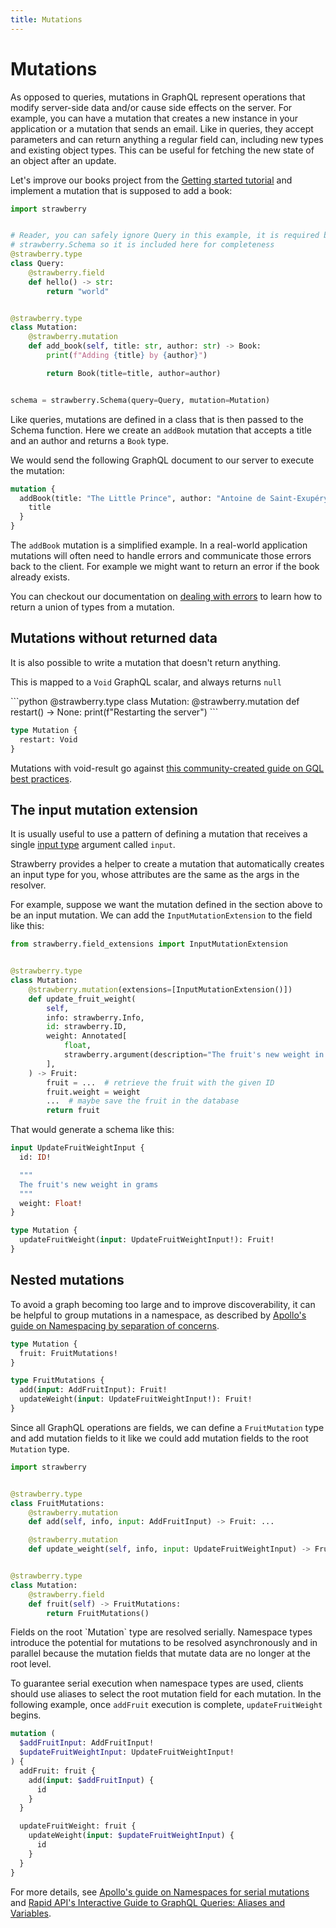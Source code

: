 ```yaml
---
title: Mutations
---
```


# Mutations

As opposed to queries, mutations in GraphQL represent operations that modify
server-side data and/or cause side effects on the server. For example, you can
have a mutation that creates a new instance in your application or a mutation
that sends an email. Like in queries, they accept parameters and can return
anything a regular field can, including new types and existing object types.
This can be useful for fetching the new state of an object after an update.

Let's improve our books project from the [Getting started tutorial](/docs/index)
and implement a mutation that is supposed to add a book:

```python
import strawberry


# Reader, you can safely ignore Query in this example, it is required by
# strawberry.Schema so it is included here for completeness
@strawberry.type
class Query:
    @strawberry.field
    def hello() -> str:
        return "world"


@strawberry.type
class Mutation:
    @strawberry.mutation
    def add_book(self, title: str, author: str) -> Book:
        print(f"Adding {title} by {author}")

        return Book(title=title, author=author)


schema = strawberry.Schema(query=Query, mutation=Mutation)
```

Like queries, mutations are defined in a class that is then passed to the Schema
function. Here we create an `addBook` mutation that accepts a title and an
author and returns a `Book` type.

We would send the following GraphQL document to our server to execute the
mutation:

```graphql
mutation {
  addBook(title: "The Little Prince", author: "Antoine de Saint-Exupéry") {
    title
  }
}
```

The `addBook` mutation is a simplified example. In a real-world application
mutations will often need to handle errors and communicate those errors back to
the client. For example we might want to return an error if the book already
exists.

You can checkout our documentation on
[dealing with errors](/docs/guides/errors#expected-errors) to learn how to
return a union of types from a mutation.

## Mutations without returned data

It is also possible to write a mutation that doesn't return anything.

This is mapped to a `Void` GraphQL scalar, and always returns `null`

<CodeGrid>
```python
@strawberry.type
class Mutation:
    @strawberry.mutation
    def restart() -> None:
        print(f"Restarting the server")
```


```graphql
type Mutation {
  restart: Void
}
```

</CodeGrid>


<Note>


Mutations with void-result go against
[this community-created guide on GQL best practices](https://graphql-rules.com/rules/mutation-payload).

</Note>


## The input mutation extension

It is usually useful to use a pattern of defining a mutation that receives a
single [input type](../types/input-types) argument called `input`.

Strawberry provides a helper to create a mutation that automatically creates an
input type for you, whose attributes are the same as the args in the resolver.

For example, suppose we want the mutation defined in the section above to be an
input mutation. We can add the `InputMutationExtension` to the field like this:

```python
from strawberry.field_extensions import InputMutationExtension


@strawberry.type
class Mutation:
    @strawberry.mutation(extensions=[InputMutationExtension()])
    def update_fruit_weight(
        self,
        info: strawberry.Info,
        id: strawberry.ID,
        weight: Annotated[
            float,
            strawberry.argument(description="The fruit's new weight in grams"),
        ],
    ) -> Fruit:
        fruit = ...  # retrieve the fruit with the given ID
        fruit.weight = weight
        ...  # maybe save the fruit in the database
        return fruit
```

That would generate a schema like this:

```graphql
input UpdateFruitWeightInput {
  id: ID!

  """
  The fruit's new weight in grams
  """
  weight: Float!
}

type Mutation {
  updateFruitWeight(input: UpdateFruitWeightInput!): Fruit!
}
```

## Nested mutations

To avoid a graph becoming too large and to improve discoverability, it can be
helpful to group mutations in a namespace, as described by
[Apollo's guide on Namespacing by separation of concerns](https://www.apollographql.com/docs/technotes/TN0012-namespacing-by-separation-of-concern/).

```graphql
type Mutation {
  fruit: FruitMutations!
}

type FruitMutations {
  add(input: AddFruitInput): Fruit!
  updateWeight(input: UpdateFruitWeightInput!): Fruit!
}
```

Since all GraphQL operations are fields, we can define a `FruitMutation` type
and add mutation fields to it like we could add mutation fields to the root
`Mutation` type.

```python
import strawberry


@strawberry.type
class FruitMutations:
    @strawberry.mutation
    def add(self, info, input: AddFruitInput) -> Fruit: ...

    @strawberry.mutation
    def update_weight(self, info, input: UpdateFruitWeightInput) -> Fruit: ...


@strawberry.type
class Mutation:
    @strawberry.field
    def fruit(self) -> FruitMutations:
        return FruitMutations()
```

<Note>
Fields on the root `Mutation` type are resolved serially. Namespace types introduce the potential for mutations to be resolved asynchronously and in parallel because the mutation fields that mutate data are no longer at the root level.


To guarantee serial execution when namespace types are used, clients should use
aliases to select the root mutation field for each mutation. In the following
example, once `addFruit` execution is complete, `updateFruitWeight` begins.

```graphql
mutation (
  $addFruitInput: AddFruitInput!
  $updateFruitWeightInput: UpdateFruitWeightInput!
) {
  addFruit: fruit {
    add(input: $addFruitInput) {
      id
    }
  }

  updateFruitWeight: fruit {
    updateWeight(input: $updateFruitWeightInput) {
      id
    }
  }
}
```

For more details, see
[Apollo's guide on Namespaces for serial mutations](https://www.apollographql.com/docs/technotes/TN0012-namespacing-by-separation-of-concern/#namespaces-for-serial-mutations)
and
[Rapid API's Interactive Guide to GraphQL Queries: Aliases and Variables](https://rapidapi.com/guides/graphql-aliases-variables).

</Note>
